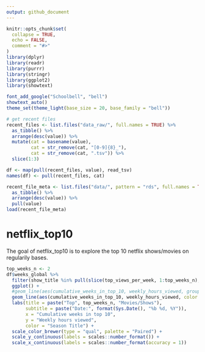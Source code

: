 ```yaml
---
output: github_document
---
```


<!-- README.md is generated from README.Rmd. Please edit that file -->

```r
knitr::opts_chunk$set(
  collapse = TRUE,
  echo = FALSE,
  comment = "#>"
)
library(dplyr)
library(readr)
library(purrr)
library(stringr)
library(ggplot2)
library(showtext)

font_add_google("Schoolbell", "bell")
showtext_auto()
theme_set(theme_light(base_size = 20, base_family = "bell"))

# get recent files
recent_files <- list.files("data_raw/", full.names = TRUE) %>% 
  as_tibble() %>% 
  arrange(desc(value)) %>%  
  mutate(cat = basename(value), 
         cat = str_remove(cat, "[0-9]{8}_"),
         cat = str_remove(cat, ".tsv")) %>% 
  slice(1:3)

df <- map(pull(recent_files, value), read_tsv) 
names(df) <- pull(recent_files, cat)

recent_file_meta <- list.files("data/", pattern = "rds", full.names = TRUE) %>% 
  as_tibble() %>% 
  arrange(desc(value)) %>% 
  pull(value)
load(recent_file_meta)

```

# netflix_top10

<!-- badges: start -->
<!-- badges: end -->

The goal of netflix_top10 is to explore the top 10 netflix shows/movies on regularily bases.

```r
top_weeks_n <- 2
df$weeks_global %>% 
  filter(show_title %in% pull(slice(top_views_per_week, 1:top_weeks_n), show_title)) %>% 
  ggplot() +
  #geom_line(aes(cumulative_weeks_in_top_10, weekly_hours_viewed, group = season_title), color = "black", size = 1.2, alpha = 0.5) +
  geom_line(aes(cumulative_weeks_in_top_10, weekly_hours_viewed, color = season_title, group = season_title), size = 1.2, alpha = 0.8) +
  labs(title = paste("Top", top_weeks_n, "Movies/Shows"),
       subtitle = paste("Date:", format(Sys.Date(), "%b %d, %Y")),
       x = "Cumulative weeks in top 10",
       y = "Weekly hours viewed",
       color = "Season Title") +
  scale_color_brewer(type = "qual", palette = "Paired") +
  scale_y_continuous(labels = scales::number_format()) +
  scale_x_continuous(labels = scales::number_format(accuracy = 1)) 
```

